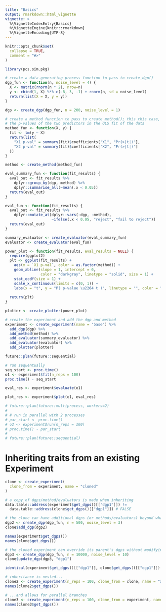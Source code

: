 ```yaml
---
title: "Basics"
output: rmarkdown::html_vignette
vignette: >
  %\VignetteIndexEntry{Basics}
  %\VignetteEngine{knitr::rmarkdown}
  %\VignetteEncoding{UTF-8}
---
```


```r
knitr::opts_chunk$set(
  collapse = TRUE,
  comment = "#>"
)
```

```r
library(pcs.sim.pkg)

# create a data-generating process function to pass to create_dgp()
dgp_fun <- function(n, noise_level = 4) {
  X <- matrix(rnorm(n * 2), nrow=n)
  y <- cbind(1, X) %*% c(-8, 3, -1) + rnorm(n, sd = noise_level)
  return(list(X = X, y = y))
}

dgp <- create_dgp(dgp_fun, n = 200, noise_level = 1)

# create a method function to pass to create_method(); this this case, just get
# the p-values of the two predictors in the OLS fit of the data
method_fun <- function(X, y) {
  fit <- lm(y ~ X)
  return(list(
    "X1 p-val" = summary(fit)$coefficients["X1", "Pr(>|t|)"],
    "X2 p-val" = summary(fit)$coefficients["X2", "Pr(>|t|)"]
  ))
}

method <- create_method(method_fun)

eval_summary_fun <- function(fit_results) {
  eval_out <- fit_results %>%
    dplyr::group_by(dgp, method) %>%
    dplyr::summarise_all(~mean(.x < 0.05))
  return(eval_out)
}

eval_fun <- function(fit_results) {
  eval_out <- fit_results %>%
    dplyr::mutate_at(dplyr::vars(-dgp, -method), 
                     ~ifelse(.x < 0.05, "reject", "fail to reject"))
  return(eval_out)
}

summary_evaluator <- create_evaluator(eval_summary_fun)
evaluator <- create_evaluator(eval_fun)

power_plot <- function(fit_results, eval_results = NULL) {
  require(ggplot2)
  plt <- ggplot(fit_results) +
    aes(x = `X1 p-val`, color = as.factor(method)) +
    geom_abline(slope = 1, intercept = 0, 
                color = "darkgray", linetype = "solid", size = 1) +
    stat_ecdf(size = 1) +
    scale_x_continuous(limits = c(0, 1)) +
    labs(x = "t", y = "P( p-value \u2264 t )", linetype = "", color = "Method")
  
  return(plt)
}

plotter <- create_plotter(power_plot)

# create the experiment and add the dgp and method
experiment <- create_experiment(name = "base") %>%
  add_dgp(dgp) %>%
  add_method(method) %>%
  add_evaluator(summary_evaluator) %>%
  add_evaluator(evaluator) %>%
  add_plotter(plotter)

future::plan(future::sequential)

# run sequentually
seq_start <- proc.time()
o1 <- experiment$fit(n_reps = 100)
proc.time() - seq_start

eval_res <- experiment$evaluate(o1)

plot_res <- experiment$plot(o1, eval_res)

# future::plan(future::multiprocess, workers=2)
# 
# # run in parallel with 2 processes
# par_start <- proc.time()
# o2 <- experiment$run(n_reps = 100)
# proc.time() - par_start
# 
# future::plan(future::sequential)
```

# Inheriting traits from an existing Experiment

```r
clone <- create_experiment(
  clone_from = experiment, name = "cloned"
)

# a copy of dgps/method/evaluators is made when inheriting
data.table::address(experiment$get_dgps()[["dgp1"]]) !=
  data.table::address(clone$get_dgps()[["dgp1"]]) # FALSE

# the clone can have additional dgps (or methods/evaluators) beyond what the parent has
dgp2 <- create_dgp(dgp_fun, n = 500, noise_level = 3)
clone$add_dgp(dgp2)

names(experiment$get_dgps())
names(clone$get_dgps())

# the cloned experiment can override its parent's dgps without modifying the parent
dgp3 <- create_dgp(dgp_fun, n = 10000, noise_level = 10)
clone$update_dgp(dgp3, "dgp1")

identical(experiment$get_dgps()[["dgp1"]], clone$get_dgps()[["dgp1"]]) # FALSE

# inheritance is nested...
clone2 <- create_experiment(n_reps = 100, clone_from = clone, name = "another clone")
names(clone2$get_dgps())

# ...and allows for parallel branches
clone3 <- create_experiment(n_reps = 100, clone_from = experiment, name = "clone3")
names(clone3$get_dgps())
```
